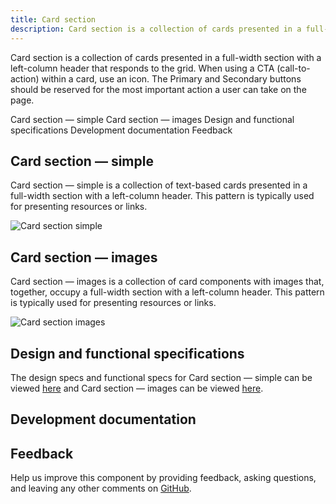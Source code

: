 ```yaml
---
title: Card section
description: Card section is a collection of cards presented in a full-width section with a left-column header that responds to the grid. When using a CTA (call-to-action) within a card, use an icon. The Primary and Secondary buttons should be reserved for the most important action a user can take on the page.
---
```



<PageDescription>

Card section is a collection of cards presented in a full-width section with a left-column header that responds to the grid. When using a CTA (call-to-action) within a card, use an icon. The Primary and Secondary buttons should be reserved for the most important action a user can take on the page.

</PageDescription>

<AnchorLinks>

<AnchorLink>Card section &mdash; simple</AnchorLink>
<AnchorLink>Card section &mdash; images</AnchorLink>
<AnchorLink>Design and functional specifications</AnchorLink>
<AnchorLink>Development documentation</AnchorLink>
<AnchorLink>Feedback</AnchorLink>

</AnchorLinks>

## Card section &mdash; simple

Card section &mdash; simple is a collection of text-based cards presented in a full-width section with a left-column header. This pattern is typically used for presenting resources or links.

![Card section simple](../../images/pattern/card-section/card-section-simple.jpg)

## Card section &mdash; images

Card section &mdash; images is a collection of card components with images that, together, occupy a full-width section with a left-column header. This pattern is typically used for presenting resources or links.

![Card section images](../../images/pattern/card-section/card-section-images.jpg)

## Design and functional specifications

The design specs and functional specs for Card section &mdash; simple can be viewed <a href="https://ibm.box.com/s/6prfrgt7dftdg47ejy3q3m4x7h47kbmo" target="_blank">here</a> and Card section &mdash; images can be viewed <a href="https://ibm.box.com/s/u4acyo9oeqya8xidimxtidh8k8y08fza" target="_blank">here</a>.

## Development documentation

<ComponentStatus name="Card section" type="layout" />

## Feedback

Help us improve this component by providing feedback, asking questions, and leaving any other comments on <a href="https://github.com/carbon-design-system/carbon-for-ibm-dotcom" target="_blank">GitHub</a>.
